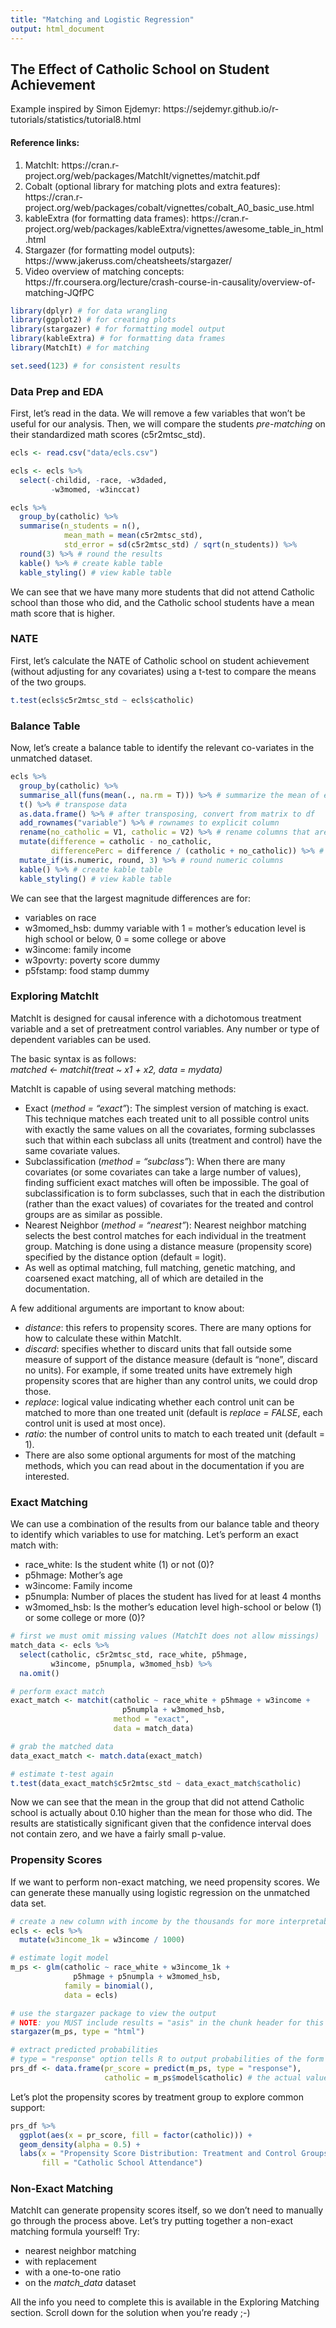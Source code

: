 ```yaml
---
title: "Matching and Logistic Regression"
output: html_document
---
```

## The Effect of Catholic School on Student Achievement

Example inspired by Simon Ejdemyr: https://sejdemyr.github.io/r-tutorials/statistics/tutorial8.html

#### Reference links:
1. MatchIt: https://cran.r-project.org/web/packages/MatchIt/vignettes/matchit.pdf
2. Cobalt (optional library for matching plots and extra features): https://cran.r-project.org/web/packages/cobalt/vignettes/cobalt_A0_basic_use.html
3. kableExtra (for formatting data frames): https://cran.r-project.org/web/packages/kableExtra/vignettes/awesome_table_in_html.html
4. Stargazer (for formatting model outputs): https://www.jakeruss.com/cheatsheets/stargazer/
5. Video overview of matching concepts: https://fr.coursera.org/lecture/crash-course-in-causality/overview-of-matching-JQfPC

```r
library(dplyr) # for data wrangling
library(ggplot2) # for creating plots
library(stargazer) # for formatting model output
library(kableExtra) # for formatting data frames
library(MatchIt) # for matching

set.seed(123) # for consistent results
```

### Data Prep and EDA

First, let's read in the data. We will remove a few variables that won't be useful for our analysis. Then, we will compare the students *pre-matching* on their standardized math scores (c5r2mtsc_std).

```r
ecls <- read.csv("data/ecls.csv")

ecls <- ecls %>% 
  select(-childid, -race, -w3daded,
         -w3momed, -w3inccat)

ecls %>%
  group_by(catholic) %>%
  summarise(n_students = n(),
            mean_math = mean(c5r2mtsc_std),
            std_error = sd(c5r2mtsc_std) / sqrt(n_students)) %>% 
  round(3) %>% # round the results
  kable() %>% # create kable table
  kable_styling() # view kable table
```

We can see that we have many more students that did not attend Catholic school than those who did, and the Catholic school students have a mean math score that is higher. 

### NATE

First, let's calculate the NATE of Catholic school on student achievement (without adjusting for any covariates) using a t-test to compare the means of the two groups.

```r
t.test(ecls$c5r2mtsc_std ~ ecls$catholic)
```

### Balance Table

Now, let's create a balance table to identify the relevant co-variates in the unmatched dataset.

```r
ecls %>%
  group_by(catholic) %>%
  summarise_all(funs(mean(., na.rm = T))) %>% # summarize the mean of every variable
  t() %>% # transpose data
  as.data.frame() %>% # after transposing, convert from matrix to df
  add_rownames("variable") %>% # rownames to explicit column
  rename(no_catholic = V1, catholic = V2) %>% # rename columns that are created by as.data.frame
  mutate(difference = catholic - no_catholic,
         differencePerc = difference / (catholic + no_catholic)) %>% # create new columns for difference between groups
  mutate_if(is.numeric, round, 3) %>% # round numeric columns
  kable() %>% # create kable table
  kable_styling() # view kable table
```

We can see that the largest magnitude differences are for:

- variables on race
- w3momed_hsb: dummy variable with 1 = mother's education level is high school or below, 0 = some college or above
- w3income: family income
- w3povrty: poverty score dummy
- p5fstamp: food stamp dummy


### Exploring MatchIt

MatchIt is designed for causal inference with a dichotomous treatment variable and a set of pretreatment control variables. Any number or type of dependent variables can be used. 

The basic syntax is as follows: <br>
*matched <- matchit(treat ~ x1 + x2, data = mydata)*

MatchIt is capable of using several matching methods:

- Exact (*method = "exact"*): The simplest version of matching is exact. This technique matches each treated unit to all possible control units with exactly the same values on all the covariates, forming subclasses such that within each subclass all units (treatment and control) have the same covariate values. 
- Subclassification (*method = "subclass"*): When there are many covariates (or some covariates can take a large number of values),
finding sufficient exact matches will often be impossible. The goal of subclassification is to form subclasses, such that in each the distribution (rather than the exact values) of covariates for the treated and control groups are as similar as possible.
- Nearest Neighbor (*method = "nearest"*): Nearest neighbor matching selects the best control matches for each individual
in the treatment group. Matching is done using a distance measure (propensity score) specified by the distance option (default = logit).
- As well as optimal matching, full matching, genetic matching, and coarsened exact matching, all of which are detailed in the documentation.

A few additional arguments are important to know about:

- *distance*: this refers to propensity scores. There are many options for how to calculate these within MatchIt.
- *discard*: specifies whether to discard units that fall outside some measure of support of the distance measure (default is "none", discard no units). For example, if some treated units have extremely high propensity scores that are higher than any control units, we could drop those.
- *replace*: logical value indicating whether each control unit can be matched to more than one treated unit (default is *replace = FALSE*, each control unit is used at most once).
- *ratio*: the number of control units to match to each treated unit (default = 1).
- There are also some optional arguments for most of the matching methods, which you can read about in the documentation if you are interested.

### Exact Matching

We can use a combination of the results from our balance table and theory to identify which variables to use for matching. Let's perform an exact match with:

- race_white: Is the student white (1) or not (0)?
- p5hmage: Mother’s age
- w3income: Family income
- p5numpla: Number of places the student has lived for at least 4 months
- w3momed_hsb: Is the mother’s education level high-school or below (1) or some college or more (0)?

```r
# first we must omit missing values (MatchIt does not allow missings)
match_data <- ecls %>% 
  select(catholic, c5r2mtsc_std, race_white, p5hmage, 
         w3income, p5numpla, w3momed_hsb) %>% 
  na.omit()

# perform exact match
exact_match <- matchit(catholic ~ race_white + p5hmage + w3income +
                         p5numpla + w3momed_hsb, 
                       method = "exact", 
                       data = match_data)

# grab the matched data
data_exact_match <- match.data(exact_match)

# estimate t-test again
t.test(data_exact_match$c5r2mtsc_std ~ data_exact_match$catholic)
```

Now we can see that the mean in the group that did not attend Catholic school is actually about 0.10 higher than the mean for those who did. The results are statistically significant given that the confidence interval does not contain zero, and we have a fairly small p-value.

### Propensity Scores

If we want to perform non-exact matching, we need propensity scores. We can generate these manually using logistic regression on the unmatched data set.

```r
# create a new column with income by the thousands for more interpretable output
ecls <- ecls %>% 
  mutate(w3income_1k = w3income / 1000) 

# estimate logit model
m_ps <- glm(catholic ~ race_white + w3income_1k + 
              p5hmage + p5numpla + w3momed_hsb,
            family = binomial(), 
            data = ecls)

# use the stargazer package to view the output
# NOTE: you MUST include results = "asis" in the chunk header for this to be visible once knitted
stargazer(m_ps, type = "html")

# extract predicted probabilities
# type = "response" option tells R to output probabilities of the form P(Y = 1|X)
prs_df <- data.frame(pr_score = predict(m_ps, type = "response"),
                     catholic = m_ps$model$catholic) # the actual values
```

Let's plot the propensity scores by treatment group to explore common support:

```r
prs_df %>%
  ggplot(aes(x = pr_score, fill = factor(catholic))) +
  geom_density(alpha = 0.5) +
  labs(x = "Propensity Score Distribution: Treatment and Control Groups",
       fill = "Catholic School Attendance")
```

### Non-Exact Matching

MatchIt can generate propensity scores itself, so we don't need to manually go through the process above. Let's try putting together a non-exact matching formula yourself! Try:

- nearest neighbor matching
- with replacement
- with a one-to-one ratio
- on the *match_data* dataset

All the info you need to complete this is available in the Exploring Matching section. Scroll down for the solution when you're ready ;-)
<div style="margin-bottom:500px;">
</div>
```r
one_match <- matchit(catholic ~ race_white + w3income + p5hmage +
                       p5numpla + w3momed_hsb,
                     method = "nearest", 
                     ratio = 1, 
                     replace = TRUE,
                     data = match_data)

summary(one_match)
```

We can interpret the resulting output as follows:

- Summary of balance for all data: Comparison of the means for all the data without matching
- Summary of balance for matched data: Comparison of means for matched data. Looking for them to become similar.
- Percent balance improvement: Higher is better, close to 100 is ideal.
- Sample sizes: How many units were matched in the control/treatment groups. 

Now, let's plot the propensity scores for the treated and untreated units. 

```r
# simple plot - check out the cobalt package for fancier options, or use ggplot2 to create your own!
plot(one_match, type = "hist")
```

Try extracting the data from *one_match* and creating a balance table like the one we did before, just this time using the new data. Scroll down for the answer when you're ready.
<div style="margin-bottom:500px;">
</div>
```r
# grab data set
data_prop_match <- match.data(one_match)

# check balance
data_prop_match %>%
  group_by(catholic) %>%
  summarise_all(funs(mean)) %>%
  t() %>% 
  as.data.frame() %>% 
  add_rownames("variable") %>% 
  rename(no_catholic = V1, catholic = V2) %>% 
  mutate(difference = catholic - no_catholic,
         differencePerc = difference / (catholic + no_catholic)) %>% 
  mutate_if(is.numeric, round, 3) %>% 
  kable() %>% 
  kable_styling()
```

Those means look very close. Hooray.

Finally, estimate the treatment effect on the matched data set:
<div style="margin-bottom:500px;">
</div>
```r
t.test(data_prop_match$c5r2mtsc_std ~ data_prop_match$catholic)
```

As with the exact matching, we can see that those that did not attend Catholic school performed better on the test than those who did, and the results are statistically significant.

We can see the direction and magnitude of the covariate effects using a simple linear model:

```r
lm_matched <- lm(c5r2mtsc_std ~ catholic + race_white + p5hmage +
                  I(w3income / 1000) + p5numpla + w3momed_hsb, 
                 data = data_prop_match)

# use the stargazer package to view the output
# NOTE: you MUST include results = "asis" in the chunk header for this to be visible once knitted
stargazer(lm_matched, type = "html")
```
